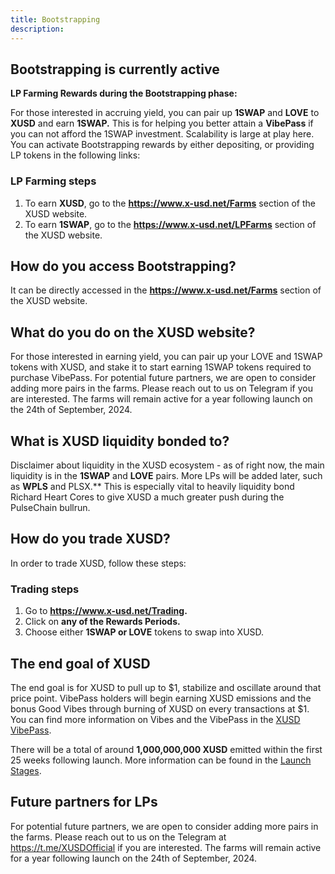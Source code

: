 ```yaml
---
title: Bootstrapping
description: 
---
```


## Bootstrapping is currently active

**LP Farming Rewards during the Bootstrapping phase:** 

For those interested in accruing yield, you can pair up **1SWAP** and **LOVE** to **XUSD** and earn **1SWAP.** This is for helping you better attain a **VibePass** if you can not afford the 1SWAP investment. Scalability is large at play here.
You can activate Bootstrapping rewards by either depositing, or providing LP tokens in the following links:

### LP Farming steps
1. To earn **XUSD**, go to the **https://www.x-usd.net/Farms** section of the XUSD website. 
2. To earn **1SWAP**, go to the **https://www.x-usd.net/LPFarms** section of the XUSD website. 

## How do you access Bootstrapping?

It can be directly accessed in the **https://www.x-usd.net/Farms** section of the XUSD website. 

## What do you do on the XUSD website?

For those interested in earning yield, you can pair up your LOVE and 1SWAP tokens with XUSD, and stake it to start earning 1SWAP tokens required to purchase VibePass. For potential future partners, we are open to consider adding more pairs in the farms. Please reach out to us on Telegram if you are interested. The farms will remain active for a year following launch on the 24th of September, 2024.

## What is XUSD liquidity bonded to?

Disclaimer about liquidity in the XUSD ecosystem - as of right now, the main liquidity is in the **1SWAP** and **LOVE** pairs. More LPs will be added later, such as **WPLS** and PLSX.** This is especially vital to heavily liquidity bond Richard Heart Cores to give XUSD a much greater push during the PulseChain bullrun.

## How do you trade XUSD?

In order to trade XUSD, follow these steps:

### Trading steps
1. Go to **https://www.x-usd.net/Trading.**
2. Click on **any of the Rewards Periods.**
3. Choose either **1SWAP or LOVE** tokens to swap into XUSD.


## The end goal of XUSD

The end goal is for XUSD to pull up to $1, stabilize and oscillate around that price point. VibePass holders will begin earning XUSD emissions and the bonus Good Vibes through burning of XUSD on every transactions at $1. You can find more information on Vibes and the VibePass in the [XUSD VibePass](https://docs.x-usd.net/docs/VibePass/Obtain).

There will be a total of around **1,000,000,000 XUSD** emitted within the first 25 weeks following launch. More information can be found in the [Launch Stages](https://docs.x-usd.net/docs/Launch/Genesis).

## Future partners for LPs

For potential future partners, we are open to consider adding more pairs in the farms. Please reach out to us on the Telegram at https://t.me/XUSDOfficial if you are interested.
The farms will remain active for a year following launch on the 24th of September, 2024.
